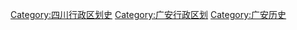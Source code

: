 [[Category:四川行政区划史|Category:四川行政区划史]]
[[Category:广安行政区划|Category:广安行政区划]]
[[Category:广安历史|Category:广安历史]]